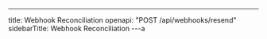 ---
title: Webhook Reconciliation
openapi: "POST /api/webhooks/resend"
sidebarTitle: Webhook Reconciliation
---a
